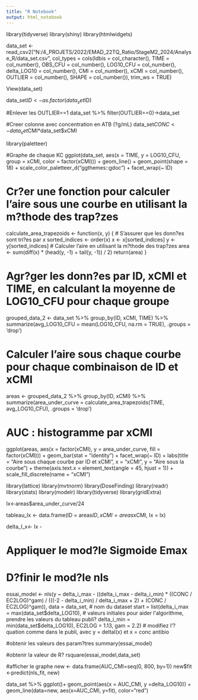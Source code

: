```yaml
---
title: "R Notebook"
output: html_notebook
---
```


library(tidyverse)
library(shiny)
library(htmlwidgets)

data_set <- read_csv2("N:/4_PROJETS/2022/EMAD_22TQ_Ratio/StageM2_2024/Analyse_R/data_set.csv",
                      col_types = cols(Idbis = col_character(), 
                                       TIME = col_number(), 
                                       OBS_CFU = col_number(), 
                                       LOG10_CFU = col_number(), 
                                       delta_LOG10 = col_number(), 
                                       CMI = col_number(), 
                                       xCMI = col_number(), 
                                       OUTLIER = col_number(), 
                                       SHAPE = col_number()), 
                      trim_ws = TRUE)

View(data_set)

data_set$ID<-as.factor(data_set$ID)

#Enlever les OUTLIER==1
data_set %>% filter(OUTLIER==0)->data_set

#Creer colonne avec concentration en ATB (?g/mL)
data_set$CONC<-data_set$CMI*data_set$xCMI

library(paletteer)

#Graphe de chaque KC
ggplot(data_set, aes(x = TIME, y = LOG10_CFU, group = xCMI, color = factor(xCMI))) +
  geom_line() +
  geom_point(shape = 18) +
  scale_color_paletteer_d("ggthemes::gdoc") +
  facet_wrap(~ ID)

# Cr?er une fonction pour calculer l'aire sous une courbe en utilisant la m?thode des trap?zes
calculate_area_trapezoids <- function(x, y) {
  # S'assurer que les donn?es sont tri?es par x
  sorted_indices <- order(x)
  x <- x[sorted_indices]
  y <- y[sorted_indices]
  # Calculer l'aire en utilisant la m?thode des trap?zes
  area <- sum(diff(x) * (head(y, -1) + tail(y, -1)) / 2)
  return(area)
}

# Agr?ger les donn?es par ID, xCMI et TIME, en calculant la moyenne de LOG10_CFU pour chaque groupe
grouped_data_2 <- data_set %>%
  group_by(ID, xCMI, TIME) %>%
  summarize(avg_LOG10_CFU = mean(LOG10_CFU, na.rm = TRUE), .groups = 'drop')

# Calculer l'aire sous chaque courbe pour chaque combinaison de ID et xCMI
areas <- grouped_data_2 %>%
  group_by(ID, xCMI) %>%
  summarize(area_under_curve = calculate_area_trapezoids(TIME, avg_LOG10_CFU), .groups = 'drop')

# AUC : histogramme par xCMI
ggplot(areas, aes(x = factor(xCMI), y = area_under_curve, fill = factor(xCMI))) +
  geom_bar(stat = "identity") +
  facet_wrap(~ ID) +
  labs(title = "Aire sous chaque courbe par ID et xCMI", x = "xCMI", y = "Aire sous la courbe") +
  theme(axis.text.x = element_text(angle = 45, hjust = 1)) +
  scale_fill_discrete(name = "xCMI")

library(lattice)
library(mvtnorm)
library(DoseFinding)
library(readr)
library(stats)
library(modelr)
library(tidyverse)
library(gridExtra)


Ix<-areas$area_under_curve/24

tableau_Ix <- data.frame(ID = areas$ID, xCMI = areas$xCMI, Ix = Ix)

delta_I_x<- Ix - 

# Appliquer le mod?le Sigmoide Emax

# D?finir le mod?le nls
essai_model <- nls(y ~ delta_i_max - ((delta_i_max - delta_i_min) * ((CONC / EC2LOG)^gam) / (((-2 - delta_i_min) / delta_i_max + 2) + (CONC / EC2LOG)^gam)),
                     data = data_set, # nom du dataset
                     start = list(delta_i_max = max(data_set$delta_LOG10), # valeurs initiales pour aider l'algorithme, prendre les valeurs du tableau publi?
                                  delta_i_min = min(data_set$delta_LOG10),
                                  EC2LOG = 1.13,
                                  gam = 2.2) # modifiez l'?quation comme dans le publi, avec y = deltaI(x) et x = conc antibio

#obtenir les valeurs des param?tres
summary(essai_model)

#obtenir la valeur de R?
rsquare(essai_model,data_set)


#afficher le graphe
new <- data.frame(AUC_CMI=seq(0, 800, by=1))
new$fit <-predict(nls_fit, new)


data_set %>% ggplot()+ geom_point(aes(x = AUC_CMI, y =delta_LOG10)) +   
  geom_line(data=new, aes(x=AUC_CMI, y=fit), color="red")